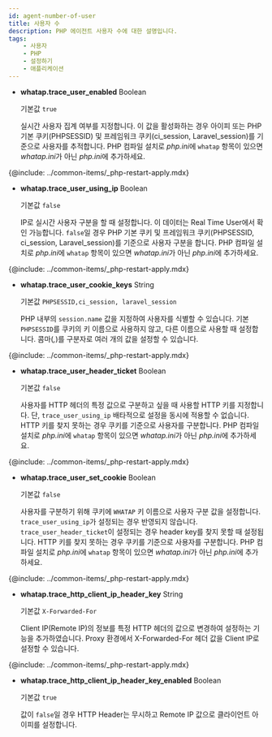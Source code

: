 ```yaml
---
id: agent-number-of-user
title: 사용자 수
description: PHP 에이전트 사용자 수에 대한 설명입니다.
tags:
    - 사용자
    - PHP
    - 설정하기
    - 애플리케이션
---
```


* **whatap.trace_user_enabled** <span class='type'>Boolean</span>

  기본값 `true`

  실시간 사용자 집계 여부를 지정합니다. 이 값을 활성화하는 경우 아이피 또는 PHP 기본 쿠키(PHPSESSID) 및 프레임워크 쿠키(ci_session, Laravel_session)를 기준으로 사용자를 추적합니다. PHP 컴파일 설치로 *php.ini*에 `whatap` 항목이 있으면 *whatap.ini*가 아닌 *php.ini*에 추가하세요. 

{@include: ../common-items/_php-restart-apply.mdx}

* **whatap.trace_user_using_ip** <span class='type'>Boolean</span>

  기본값 `false`

  IP로 실시간 사용자 구분을 할 때 설정합니다. 이 데이터는 Real Time User에서 확인 가능합니다. `false`일 경우 PHP 기본 쿠키 및 프레임워크 쿠키(PHPSESSID, ci_session, Laravel_session)를 기준으로 사용자 구분을 합니다. PHP 컴파일 설치로 *php.ini*에 `whatap` 항목이 있으면 *whatap.ini*가 아닌 *php.ini*에 추가하세요.

{@include: ../common-items/_php-restart-apply.mdx}

* **whatap.trace_user_cookie_keys** <span class='type'>String</span>

  기본값 `PHPSESSID,ci_session, laravel_session`

  PHP 내부의 `session.name` 값을 지정하여 사용자를 식별할 수 있습니다. 기본 `PHPSESSID`를 쿠키의 키 이름으로 사용하지 않고, 다른 이름으로 사용할 때 설정합니다. 콤마(*,*)를 구분자로 여러 개의 값을 설정할 수 있습니다.

{@include: ../common-items/_php-restart-apply.mdx}

* **whatap.trace_user_header_ticket** <span class='type'>Boolean</span>

  기본값 `false`

  사용자를 HTTP 헤더의 특정 값으로 구분하고 싶을 때 사용할 HTTP 키를 지정합니다. 단, `trace_user_using_ip` 배타적으로 설정을 동시에 적용할 수 없습니다. HTTP 키를 찾지 못하는 경우 쿠키를 기준으로 사용자를 구분합니다. PHP 컴파일 설치로 *php.ini*에 `whatap` 항목이 있으면 *whatap.ini*가 아닌 *php.ini*에 추가하세요.

{@include: ../common-items/_php-restart-apply.mdx}

* **whatap.trace_user_set_cookie** <span class='type'>Boolean</span>

  기본값 `false`

  사용자를 구분하기 위해 쿠키에 `WHATAP` 키 이름으로 사용자 구분 값을 설정합니다. `trace_user_using_ip`가 설정되는 경우 반영되지 않습니다. `trace_user_header_ticket`이 설정되는 경우 header key를 찾지 못할 때 설정됩니다. HTTP 키를 찾지 못하는 경우 쿠키를 기준으로 사용자를 구분합니다. PHP 컴파일 설치로 *php.ini*에 `whatap` 항목이 있으면 *whatap.ini*가 아닌 *php.ini*에 추가하세요.

{@include: ../common-items/_php-restart-apply.mdx}

* **whatap.trace_http_client_ip_header_key** <span class='type'>String</span>

  기본값 `X-Forwarded-For`

  Client IP(Remote IP)의 정보를 특정 HTTP 헤더의 값으로 변경하여 설정하는 기능을 추가하였습니다. Proxy 환경에서 X-Forwarded-For 헤더 값을 Client IP로 설정할 수 있습니다.

{@include: ../common-items/_php-restart-apply.mdx}

* **whatap.trace_http_client_ip_header_key_enabled** <span class='type'>Boolean</span>

  기본값 `true`

  값이 `false`일 경우 HTTP Header는 무시하고 Remote IP 값으로 클라이언트 아이피를 설정합니다.